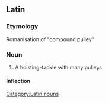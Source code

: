 ==Latin==
===Etymology===
Romanisation of {{AGr.|la}} '''{{polytonic|[[πολυσπαστον]]}}''' {{italbrac|polyspaston}} "compound pulley"

===Noun===
{{la-noun|polyspaston|polyspasti#Latin|polyspastī|n|second}}

# A hoisting-tackle with many pulleys

====Inflection====
{{ladecl2}}
{{la-decl-2nd-Greek-N|polyspast}}

[[Category:Latin nouns]]